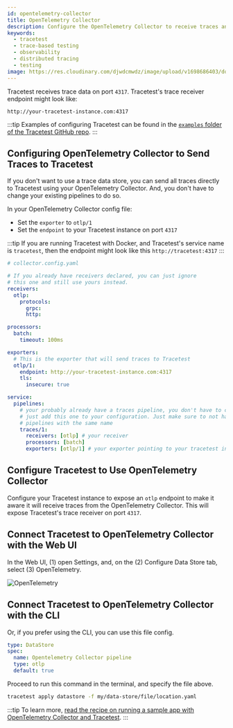 ```yaml
---
id: opentelemetry-collector
title: OpenTelemetry Collector
description: Configure the OpenTelemetry Collector to receive traces and forward them to Tracetest.
keywords:
  - tracetest
  - trace-based testing
  - observability
  - distributed tracing
  - testing
image: https://res.cloudinary.com/djwdcmwdz/image/upload/v1698686403/docs/Blog_Thumbnail_14_rsvkmo.jpg
---
```


Tracetest receives trace data on port `4317`. Tracetest's trace receiver endpoint might look like:

```
http://your-tracetest-instance.com:4317
```

:::tip
Examples of configuring Tracetest can be found in the [`examples` folder of the Tracetest GitHub repo](https://github.com/intelops/qualityTrace/tree/main/examples).
:::

## Configuring OpenTelemetry Collector to Send Traces to Tracetest

If you don't want to use a trace data store, you can send all traces directly to Tracetest using your OpenTelemetry Collector. And, you don't have to change your existing pipelines to do so.

In your OpenTelemetry Collector config file:

- Set the `exporter` to `otlp/1`
- Set the `endpoint` to your Tracetest instance on port `4317`

:::tip
If you are running Tracetest with Docker, and Tracetest's service name is `tracetest`, then the endpoint might look like this `http://tracetest:4317`
:::

```yaml
# collector.config.yaml

# If you already have receivers declared, you can just ignore
# this one and still use yours instead.
receivers:
  otlp:
    protocols:
      grpc:
      http:

processors:
  batch:
    timeout: 100ms

exporters:
  # This is the exporter that will send traces to Tracetest
  otlp/1:
    endpoint: http://your-tracetest-instance.com:4317
    tls:
      insecure: true

service:
  pipelines:
    # your probably already have a traces pipeline, you don't have to change it.
    # just add this one to your configuration. Just make sure to not have two
    # pipelines with the same name
    traces/1:
      receivers: [otlp] # your receiver
      processors: [batch]
      exporters: [otlp/1] # your exporter pointing to your tracetest instance
```

## Configure Tracetest to Use OpenTelemetry Collector

Configure your Tracetest instance to expose an `otlp` endpoint to make it aware it will receive traces from the OpenTelemetry Collector. This will expose Tracetest's trace receiver on port `4317`.

## Connect Tracetest to OpenTelemetry Collector with the Web UI

In the Web UI, (1) open Settings, and, on the (2) Configure Data Store tab, select (3) OpenTelemetry.

![OpenTelemetry](../img/open-telemetry-settings.png)


## Connect Tracetest to OpenTelemetry Collector with the CLI

Or, if you prefer using the CLI, you can use this file config.

```yaml
type: DataStore
spec:
  name: Opentelemetry Collector pipeline
  type: otlp
  default: true
```

Proceed to run this command in the terminal, and specify the file above.

```bash
tracetest apply datastore -f my/data-store/file/location.yaml
```

:::tip
To learn more, [read the recipe on running a sample app with OpenTelemetry Collector and Tracetest](/examples-tutorials/recipes/running-tracetest-without-a-trace-data-store).
:::
